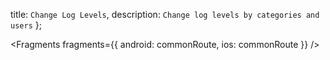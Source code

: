   title: `Change Log Levels`,
  description: `Change log levels by categories and users`
};


<Fragments
  fragments={{
    android: commonRoute,
    ios: commonRoute
  }}
/>
